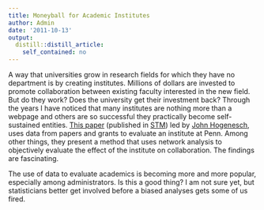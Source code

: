 ```yaml
---
title: Moneyball for Academic Institutes
author: Admin
date: '2011-10-13'
output:
  distill::distill_article:
    self_contained: no
---
```


A way that universities grow in research fields for which they have no department is by creating institutes. Millions of dollars are invested to promote collaboration between existing faculty interested in the new field. But do they work? Does the university get their investment back? Through the years I have noticed that many institutes are nothing more than a webpage and others are so successful they practically become self-sustained entities. <a href="http://www.itmat.upenn.edu/docs/Hughes_et_al_ScienceTranslationalMedicine_2010.pdf" target="_blank">This paper</a> (published in <a href="http://stm.sciencemag.org/content/2/53/53ps49.short" target="_blank">STM</a>) led by <a href="http://bioinf.itmat.upenn.edu/hogeneschlab/" target="_blank">John Hogenesch</a>, uses data from papers and grants to evaluate an institute at Penn. Among other things, they present a method that uses network analysis to objectively evaluate the effect of the institute on collaboration. The findings are fascinating. 

The use of data to evaluate academics is becoming more and more popular, especially among administrators. Is this a good thing? I am not sure yet, but statisticians better get involved before a biased analyses gets some of us fired.
